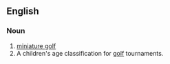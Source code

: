 ==English==

===Noun===
{{en-noun|head=[[peewee]] [[golf]]|-}}

# [[miniature golf]]
# A children's age classification for [[golf]] tournaments.